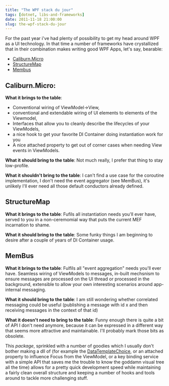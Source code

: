```yaml
---
title: "The WPF stack du jour"
tags: [dotnet, libs-and-frameworks]
date: 2011-11-18 21:00:00
slug: the-wpf-stack-du-jour
---
```


For the past year i've had plenty of possibility to get my head around WPF as a UI technology. 
In that time a number of frameworks have crystallized that in their combination makes writing good WPF Apps, let's say, bearable:

* [Caliburn.Micro][1]
* [StructureMap][2]
* [Membus][3]


## Caliburn.Micro:

__What it brings to the table__: 

* Conventional wiring of ViewModel->View, 
* conventional and extendable wiring of UI elements to elements of the Viewmodel, 
* Interfaces that allow you to cleanly describe the lifecycles of your ViewModels, 
* a nice hook to get your favorite DI Container doing instantiation work for you
* A nice attached property to get out of corner cases when needing View events in ViewModels.

__What it should bring to the table__: Not much really, I prefer that thing to stay low-profile.

__What it shouldn't bring to the table__: I can't find a use case for the coroutine implementation, I don't need the event aggregator (see MemBus), it's unlikely I'll ever need all those default conductors already defined.

## StructureMap

__What it brings to the table__: Fufils all instantiation needs you'll ever have, served to you in a non-ceremomial way that puts the current MEF incarnation to shame.

__What it should bring to the table__: Some funky things I am beginning to desire after a couple of years of DI Container usage.

## MemBus

__What it brings to the table__: Fulfils all "event aggregation" needs you'll ever have. Seamless wiring of ViewModels to messages, in-built mechsnism to ensure messages are processed on the UI thread or processed in the background, extensible to allow your own interesting scenarios around app-internal messaging.

__What it should bring to the table__: I am still wondering whether correlated messaging could be useful (publishing a message with id x and then receiving messages in the context of that id)

__What it doesn't need to bring to the table__: Funny enough there is quite a bit of API I don't need anymore, because it can be expressed in a different way that seems more attractive and maintainable. I'll probably mark those bits as obsolete.

This _package_, sprinkled with a number of goodies which I usually don't bother making a dll of (for example the [DataTemplateChoice][4], or an attached property to influence Focus from the ViewModel, or a key binding service with a simple API that saves me the trouble to know the goddamn visual tree all the time) allows for a pretty quick development speed while maintaining a fairly clean overall structure and keeping a number of hooks and tools around to tackle more challenging stuff.

  [1]: http://caliburnmicro.codeplex.com/
  [2]: https://github.com/structuremap/structuremap
  [3]: https://github.com/flq/MemBus
  [4]: /posts/more-datatemplates-in-wpf